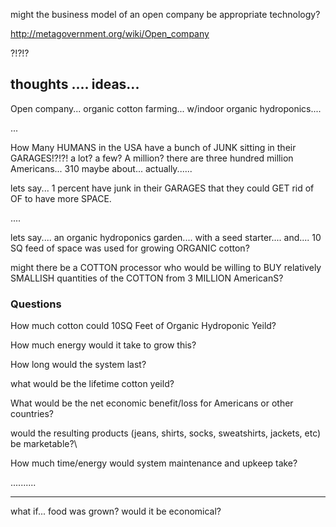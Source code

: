 might the business model of an open company be appropriate technology?


http://metagovernment.org/wiki/Open_company

?!?!?


==thoughts .... ideas... ==

Open company... organic cotton farming... w/indoor organic hydroponics....

...

How Many HUMANS in the USA have a bunch of JUNK sitting in their GARAGES!?!?! a lot? a few? A million? there are three hundred million Americans... 310 maybe about... actually......

lets say... 1 percent have junk in their GARAGES that they could GET rid of OF to have more SPACE.

....

lets say.... an organic hydroponics garden.... with a seed starter.... and.... 10 SQ feed of space was used for growing ORGANIC cotton? 

might there be a COTTON processor who would be willing to BUY relatively SMALLISH quantities of the COTTON from 3 MILLION AmericanS?

===Questions===
How much cotton could 10SQ Feet of Organic Hydroponic Yeild?

How much energy would it take to grow this?

How long would the system last?

what would be the lifetime cotton yeild?

What would be the net economic benefit/loss for Americans or other countries? 

would the resulting products (jeans, shirts, socks, sweatshirts, jackets, etc) be marketable?\

How much time/energy would system maintenance and upkeep take?

..........

------

what if... food was grown? would it be economical?

{{Stub}}